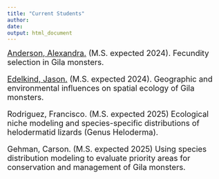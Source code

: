 ```yaml
---
title: "Current Students"
author:
date: 
output: html_document
---
```


<font size="4"> [Anderson, Alexandra.](https://aeanderson07.github.io/AlexandraAnderson/)
(M.S. expected 2024).
Fecundity selection in Gila monsters.

[Edelkind, Jason.](https://jasonedelkind.github.io/github12/)
(M.S. expected 2024).
Geographic and environmental influences on spatial ecology of Gila monsters.

Rodriguez, Francisco.
(M.S. expected 2025) Ecological niche modeling and species-specific distributions of helodermatid lizards (Genus Heloderma).

Gehman, Carson.
(M.S. expected 2025) Using species distribution modeling to evaluate priority areas for conservation and management of Gila monsters.
